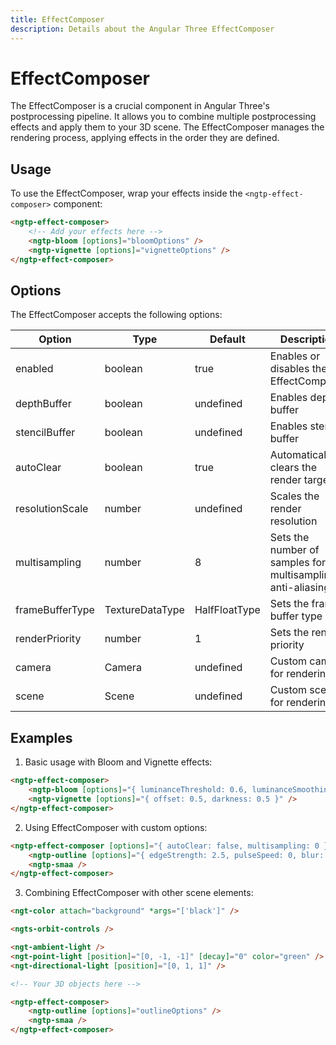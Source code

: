 ```yaml
---
title: EffectComposer
description: Details about the Angular Three EffectComposer
---
```


# EffectComposer

The EffectComposer is a crucial component in Angular Three's postprocessing pipeline. It allows you to combine multiple postprocessing effects and apply them to your 3D scene. The EffectComposer manages the rendering process, applying effects in the order they are defined.

## Usage

To use the EffectComposer, wrap your effects inside the `<ngtp-effect-composer>` component:

```html
<ngtp-effect-composer>
	<!-- Add your effects here -->
	<ngtp-bloom [options]="bloomOptions" />
	<ngtp-vignette [options]="vignetteOptions" />
</ngtp-effect-composer>
```

## Options

The EffectComposer accepts the following options:

| Option          | Type            | Default       | Description                                                |
| --------------- | --------------- | ------------- | ---------------------------------------------------------- |
| enabled         | boolean         | true          | Enables or disables the EffectComposer                     |
| depthBuffer     | boolean         | undefined     | Enables depth buffer                                       |
| stencilBuffer   | boolean         | undefined     | Enables stencil buffer                                     |
| autoClear       | boolean         | true          | Automatically clears the render target                     |
| resolutionScale | number          | undefined     | Scales the render resolution                               |
| multisampling   | number          | 8             | Sets the number of samples for multisampling anti-aliasing |
| frameBufferType | TextureDataType | HalfFloatType | Sets the frame buffer type                                 |
| renderPriority  | number          | 1             | Sets the render priority                                   |
| camera          | Camera          | undefined     | Custom camera for rendering                                |
| scene           | Scene           | undefined     | Custom scene for rendering                                 |

## Examples

1. Basic usage with Bloom and Vignette effects:

```html
<ngtp-effect-composer>
	<ngtp-bloom [options]="{ luminanceThreshold: 0.6, luminanceSmoothing: 0.5, intensity: 1.2 }" />
	<ngtp-vignette [options]="{ offset: 0.5, darkness: 0.5 }" />
</ngtp-effect-composer>
```

2. Using EffectComposer with custom options:

```html
<ngtp-effect-composer [options]="{ autoClear: false, multisampling: 0 }">
	<ngtp-outline [options]="{ edgeStrength: 2.5, pulseSpeed: 0, blur: true, kernelSize: KernelSize.SMALL }" />
	<ngtp-smaa />
</ngtp-effect-composer>
```

3. Combining EffectComposer with other scene elements:

```html
<ngt-color attach="background" *args="['black']" />

<ngts-orbit-controls />

<ngt-ambient-light />
<ngt-point-light [position]="[0, -1, -1]" [decay]="0" color="green" />
<ngt-directional-light [position]="[0, 1, 1]" />

<!-- Your 3D objects here -->

<ngtp-effect-composer>
	<ngtp-outline [options]="outlineOptions" />
	<ngtp-smaa />
</ngtp-effect-composer>
```
